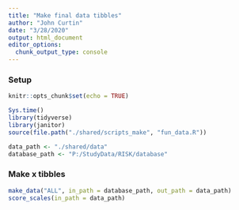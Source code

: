 ```yaml
---
title: "Make final data tibbles"
author: "John Curtin"
date: "3/28/2020"
output: html_document
editor_options: 
  chunk_output_type: console
---
```


### Setup
```r
knitr::opts_chunk$set(echo = TRUE)
```

```r
Sys.time()
library(tidyverse)
library(janitor)
source(file.path("./shared/scripts_make", "fun_data.R"))

data_path <- "./shared/data"
database_path <- "P:/StudyData/RISK/database"
```

### Make x tibbles

```r
make_data("ALL", in_path = database_path, out_path = data_path)
score_scales(in_path = data_path)
```